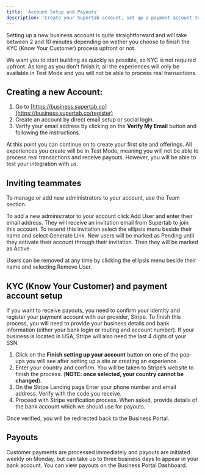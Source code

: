 ```yaml
---
title: 'Account Setup and Payouts'
description: 'Create your Supertab account, set up a payment account to receive payouts, and start building.'
---
```


Setting up a new business account is quite straightforward and will take between 2 and 10 minutes depending on wether you choose to finish the KYC (Know Your Customer) process upfront or not.  

We want you to start building as quickly as possible, so KYC is not required upfront. As long as you don't finish it, all the experiences will only be available in Test Mode and you will not be able to process real transactions. 


## Creating a new Account:
1) Go to [https://business.supertab.co](https://business.supertab.co/register)
2) Create an account by direct email setup or social login. 
3) Verify your email address by clicking on the **Verify My Email** button and following the instructions.

At this point you can continue on to create your first site and offerings. All experiences you create will be in Test Mode, meaning you will not be able to process real transactions and receive payouts. However, you will be able to test your integration with us.

## Inviting teammates 
To manage or add new administrators to your account, use the Team section.

To add a new administrator to your account click Add User and enter their email address. They will receive an invitation email from Supertab to join this account. 
To resend this invitation select the ellipsis menu beside their name and select Generate Link. 
New users will be marked as Pending until they activate their account through their invitation. Then they will be marked as Active

Users can be removed at any time by clicking the ellipsis menu beside their name and selecting Remove User.

## KYC (Know Your Customer) and payment account setup
If you want to receive payouts, you need to confirm your identity and register your payment account with our provider, Stripe.
To finish this process, you will need to provide your business details and bank information (either your bank login or routing and account number). If your business is located in USA, Stripe will also need the last 4 digits of your SSN. 
1) Click on the **Finish setting up your account** button on one of the pop-ups you will see after setting up a site or creating an experience. 
2) Enter your country and confirm. You will be taken to Stripe’s website to finish the process. (**NOTE: once selected, your country cannot be changed**).
3) On the Stripe Landing page Enter your phone number and email address. Verify with the code you receive. 
4) Proceed with Stripe verification process. When asked, provide details of the bank account which we should use for payouts.

Once verified, you will be redirected back to the Business Portal.
 
## Payouts
Customer payments are processed immediately and payouts are initiated weekly on Monday, but can take up to three business days to appear in your bank account. You can view payouts on the Business Portal Dashboard. 

